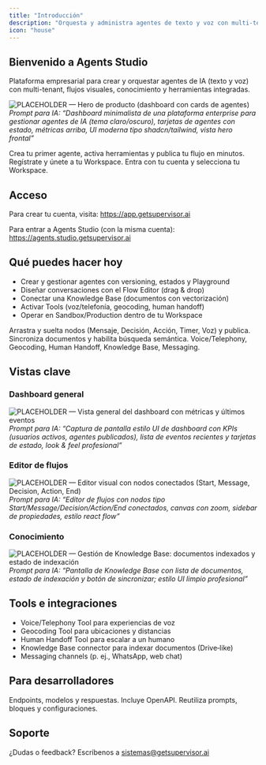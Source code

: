 ```yaml
---
title: "Introducción"
description: "Orquesta y administra agentes de texto y voz con multi-tenant, flujos visuales e integraciones empresariales"
icon: "house"
---
```


## Bienvenido a Agents Studio

Plataforma empresarial para crear y orquestar agentes de IA (texto y voz) con multi-tenant, flujos visuales, conocimiento y herramientas integradas.

![PLACEHOLDER — Hero de producto (dashboard con cards de agentes)](/images/placeholder-hero-agents.svg)
_Prompt para IA: “Dashboard minimalista de una plataforma enterprise para gestionar agentes de IA (tema claro/oscuro), tarjetas de agentes con estado, métricas arriba, UI moderna tipo shadcn/tailwind, vista hero frontal”_

<Card title="Empieza aquí" icon="rocket" href="/quickstart" horizontal>
  Crea tu primer agente, activa herramientas y publica tu flujo en minutos.
</Card>

<Columns cols={2}>
  <Card
    title="Crear cuenta"
    icon="user-plus"
    href="https://app.getsupervisor.ai"
    horizontal
  >
    Regístrate y únete a tu Workspace.
  </Card>
  <Card
    title="Abrir Agents Studio"
    icon="right-to-bracket"
    href="https://agents.studio.getsupervisor.ai"
    horizontal
  >
    Entra con tu cuenta y selecciona tu Workspace.
  </Card>
</Columns>

## Acceso

Para crear tu cuenta, visita: https://app.getsupervisor.ai

Para entrar a Agents Studio (con la misma cuenta): https://agents.studio.getsupervisor.ai

## Qué puedes hacer hoy

- Crear y gestionar agentes con versioning, estados y Playground
- Diseñar conversaciones con el Flow Editor (drag & drop)
- Conectar una Knowledge Base (documentos con vectorización)
- Activar Tools (voz/telefonía, geocoding, human handoff)
- Operar en Sandbox/Production dentro de tu Workspace

<Columns cols={2}>
  <Card title="Flujos visuales" icon="diagram-project" href="#editor-de-flujos">
    Arrastra y suelta nodos (Mensaje, Decisión, Acción, Timer, Voz) y publica.
  </Card>
  <Card title="Conocimiento" icon="book" href="#conocimiento">
    Sincroniza documentos y habilita búsqueda semántica.
  </Card>
  <Card title="Tools e integraciones" icon="plug" href="#tools-e-integraciones">
    Voice/Telephony, Geocoding, Human Handoff, Knowledge Base, Messaging.
  </Card>
</Columns>

## Vistas clave

### Dashboard general

![PLACEHOLDER — Vista general del dashboard con métricas y últimos eventos](/images/placeholder-dashboard-overview.svg)
_Prompt para IA: “Captura de pantalla estilo UI de dashboard con KPIs (usuarios activos, agentes publicados), lista de eventos recientes y tarjetas de estado, look & feel profesional”_

### Editor de flujos

![PLACEHOLDER — Editor visual con nodos conectados (Start, Message, Decision, Action, End)](/images/placeholder-flow-editor.svg)
_Prompt para IA: “Editor de flujos con nodos tipo Start/Message/Decision/Action/End conectados, canvas con zoom, sidebar de propiedades, estilo react flow”_

### Conocimiento

![PLACEHOLDER — Gestión de Knowledge Base: documentos indexados y estado de indexación](/images/placeholder-knowledge-base.svg)
_Prompt para IA: “Pantalla de Knowledge Base con lista de documentos, estado de indexación y botón de sincronizar; estilo UI limpio profesional”_

## Tools e integraciones

- Voice/Telephony Tool para experiencias de voz
- Geocoding Tool para ubicaciones y distancias
- Human Handoff Tool para escalar a un humano
- Knowledge Base connector para indexar documentos (Drive‑like)
- Messaging channels (p. ej., WhatsApp, web chat)

## Para desarrolladores

<Columns cols={2}>
  <Card
    title="API Reference"
    icon="terminal"
    href="/api-reference/introduction"
  >
    Endpoints, modelos y respuestas. Incluye OpenAPI.
  </Card>
  <Card
    title="Snippets reutilizables"
    icon="recycle"
    href="/essentials/reusable-snippets"
  >
    Reutiliza prompts, bloques y configuraciones.
  </Card>
</Columns>

## Soporte

¿Dudas o feedback? Escríbenos a sistemas@getsupervisor.ai
